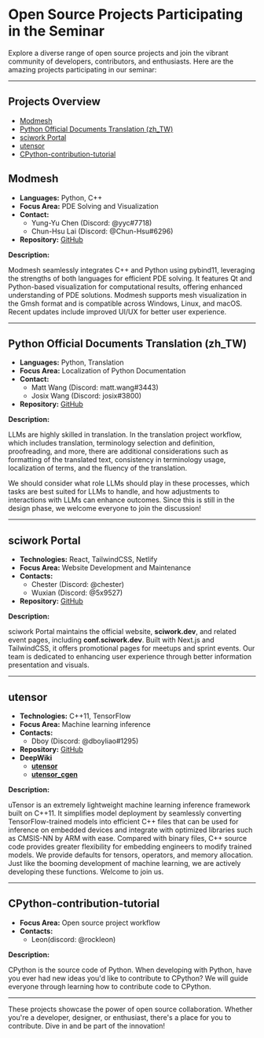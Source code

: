 # Open Source Projects Participating in the Seminar

Explore a diverse range of open source projects and join the vibrant community of developers, contributors, and enthusiasts. Here are the amazing projects participating in our seminar:

---

## **Projects Overview**
- [Modmesh](#modmesh)
- [Python Official Documents Translation (zh_TW)](#python-official-documents-translation-zhtw)
- [sciwork Portal](#sciwork-portal)
- [utensor](#utensor)
- [CPython-contribution-tutorial](#cpython-contribution-tutorial)

<a name="modmesh"></a>
## **Modmesh** 

- **Languages:** Python, C++  
- **Focus Area:** PDE Solving and Visualization  
- **Contact:**
  - Yung-Yu Chen (Discord: @yyc#7718)
  - Chun-Hsu Lai (Discord: @Chun-Hsu#6296)
- **Repository:** [GitHub](https://github.com/solvcon/modmesh)  

**Description:**

Modmesh seamlessly integrates C++ and Python using pybind11, leveraging the strengths of both languages for efficient PDE solving. It features Qt and Python-based visualization for computational results, offering enhanced understanding of PDE solutions. Modmesh supports mesh visualization in the Gmsh format and is compatible across Windows, Linux, and macOS. Recent updates include improved UI/UX for better user experience.

---

<a name="python-official-documents-translation-zhtw"></a>
## **Python Official Documents Translation (zh_TW)**
- **Languages:** Python, Translation  
- **Focus Area:** Localization of Python Documentation  
- **Contact:**
  - Matt Wang (Discord: matt.wang#3443)
  - Josix Wang (Discord: josix#3800)
- **Repository:** [GitHub](https://github.com/python/python-docs-zh-tw)  

**Description:**  

LLMs are highly skilled in translation. In the translation project workflow, which includes translation, terminology selection and definition, proofreading, and more, there are additional considerations such as formatting of the translated text, consistency in terminology usage, localization of terms, and the fluency of the translation.

We should consider what role LLMs should play in these processes, which tasks are best suited for LLMs to handle, and how adjustments to interactions with LLMs can enhance outcomes. Since this is still in the design phase, we welcome everyone to join the discussion!

---

<a name="sciwork-portal"></a>
## **sciwork Portal**
- **Technologies:** React, TailwindCSS, Netlify  
- **Focus Area:** Website Development and Maintenance  
- **Contacts:**  
  - Chester (Discord: @chester)  
  - Wuxian (Discord: @5x9527)  
- **Repository:** [GitHub](https://github.com/sciwork/swportal)  

**Description:**  

sciwork Portal maintains the official website, **sciwork.dev**, and related event pages, including **conf.sciwork.dev**. Built with Next.js and TailwindCSS, it offers promotional pages for meetups and sprint events. Our team is dedicated to enhancing user experience through better information presentation and visuals.


---

<a name="utensor"></a>
## **utensor**
- **Technologies:** C++11, TensorFlow 
- **Focus Area:** Machine learning inference
- **Contacts:**
    - Dboy (Discord: @dboyliao#1295)
- **Repository:** [GitHub](https://github.com/uTensor/uTensor)
- **DeepWiki**
    - **[utensor](https://deepwiki.com/uTensor/uTensor)**
    - **[utensor_cgen](https://deepwiki.com/uTensor/utensor_cgen)**

**Description:**

uTensor is an extremely lightweight machine learning inference framework built on C++11. It simplifies model deployment by seamlessly converting TensorFlow-trained models into efficient C++ files that can be used for inference on embedded devices and integrate with optimized libraries such as CMSIS-NN by ARM with ease. Compared with binary files, C++ source code provides greater flexibility for embedding engineers to modify trained models. We provide defaults for tensors, operators, and memory allocation. Just like the booming development of machine learning, we are actively developing these functions. Welcome to join us.


---

<a name="cpython-contribution-tutorial"></a>
## CPython-contribution-tutorial
- **Focus Area:** Open source project workflow
- **Contacts:**
    - Leon(discord: @rockleon)

**Description:**

CPython is the source code of Python. When developing with Python, have you ever had new ideas you'd like to contribute to CPython? We will guide everyone through learning how to contribute code to CPython.


---

These projects showcase the power of open source collaboration. Whether you're a developer, designer, or enthusiast, there's a place for you to contribute. Dive in and be part of the innovation!

